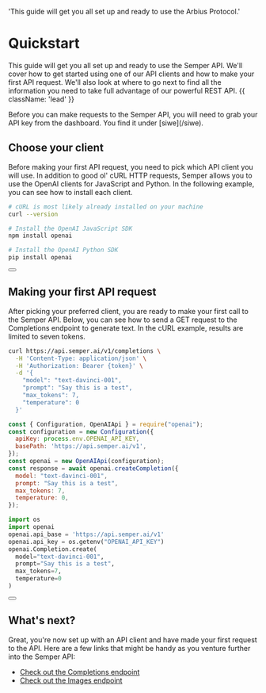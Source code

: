   'This guide will get you all set up and ready to use the Arbius Protocol.'

# Quickstart

This guide will get you all set up and ready to use the Semper API. We'll cover how to get started using one of our API clients and how to make your first API request. We'll also look at where to go next to find all the information you need to take full advantage of our powerful REST API. {{ className: 'lead' }}

<Note>
  Before you can make requests to the Semper API, you will need to grab your
  API key from the dashboard. You find it under [siwe](/siwe).
</Note>

## Choose your client

Before making your first API request, you need to pick which API client you will use. In addition to good ol' cURL HTTP requests, Semper allows you to use the OpenAI clients for JavaScript and Python. In the following example, you can see how to install each client.

<CodeGroup>

```bash {{ title: 'cURL' }}
# cURL is most likely already installed on your machine
curl --version
```

```bash {{ language: 'js' }}
# Install the OpenAI JavaScript SDK
npm install openai
```

```bash {{ language: 'python' }}
# Install the OpenAI Python SDK
pip install openai
```

</CodeGroup>

<div className="not-prose">
  <Button
    href="/sdks"
    variant="text"
    arrow="right"
    children="Check out our list of SDKs"
  />
</div>

## Making your first API request

After picking your preferred client, you are ready to make your first call to the Semper API. Below, you can see how to send a GET request to the Completions endpoint to generate text. In the cURL example, results are limited to seven tokens.

<CodeGroup tag="GET" label="/v1/completions">

```bash {{ title: 'cURL' }}
curl https://api.semper.ai/v1/completions \
  -H 'Content-Type: application/json' \
  -H 'Authorization: Bearer {token}' \
  -d '{
    "model": "text-davinci-001",
    "prompt": "Say this is a test",
    "max_tokens": 7,
    "temperature": 0
  }'
```

```js
const { Configuration, OpenAIApi } = require("openai");
const configuration = new Configuration({
  apiKey: process.env.OPENAI_API_KEY,
  basePath: 'https://api.semper.ai/v1',
});
const openai = new OpenAIApi(configuration);
const response = await openai.createCompletion({
  model: "text-davinci-001",
  prompt: "Say this is a test",
  max_tokens: 7,
  temperature: 0,
});
```

```python
import os
import openai
openai.api_base = 'https://api.semper.ai/v1'
openai.api_key = os.getenv("OPENAI_API_KEY")
openai.Completion.create(
  model="text-davinci-001",
  prompt="Say this is a test",
  max_tokens=7,
  temperature=0
)
```

</CodeGroup>

<div className="not-prose">
  <Button
    href="/completions"
    variant="text"
    arrow="right"
    children="Read the docs for the Completions endpoint"
  />
</div>

## What's next?

Great, you're now set up with an API client and have made your first request to the API. Here are a few links that might be handy as you venture further into the Semper API:

- [Check out the Completions endpoint](/completions)
- [Check out the Images endpoint](/images)
